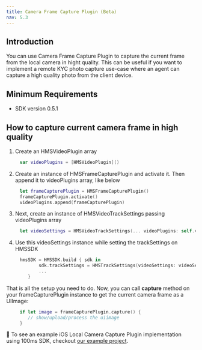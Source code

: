 ```yaml
---
title: Camera Frame Capture Plugin (Beta)
nav: 5.3
---
```


## Introduction

You can use Camera Frame Capture Plugin to capture the current frame from the local camera in hight quality. This can be useful if you want to implement a remote KYC photo capture use-case where an agent can capture a high quality photo from the client device.

## Minimum Requirements

-   SDK version 0.5.1

## How to capture current camera frame in high quality

1. Create an HMSVideoPlugin array

```swift
     var videoPlugins = [HMSVideoPlugin]()
```

2. Create an instance of HMSFrameCapturePlugin and activate it. Then append it to videoPlugins array, like below

```swift
     let frameCapturePlugin = HMSFrameCapturePlugin()
     frameCapturePlugin.activate()
     videoPlugins.append(frameCapturePlugin)
```

3. Next, create an instance of HMSVideoTrackSettings passing videoPlugins array

```swift
     let videoSettings = HMSVideoTrackSettings(... videoPlugins: self.videoPlugins)
```

4. Use this videoSettings instance while setting the trackSettings on HMSSDK

```swift
     hmsSDK = HMSSDK.build { sdk in
            sdk.trackSettings = HMSTrackSettings(videoSettings: videoSettings, audioSettings: ...)
            ...
        }
```

That is all the setup you need to do. Now, you can call **capture** method on your frameCapturePlugin instance to get the current camera frame as a UIImage:

```swift
     if let image = frameCapturePlugin.capture() {
        // show/upload/process the uiimage
     }
```

👀 To see an example iOS Local Camera Capture Plugin implementation using 100ms SDK, checkout [our example project](https://github.com/100mslive/100ms-ios-sdk/tree/main/Example).
